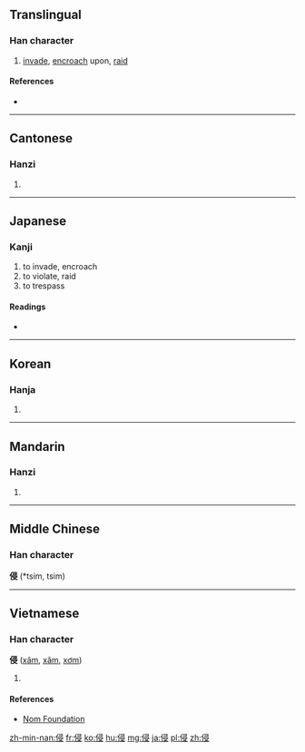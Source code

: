 ==Translingual==

===Han character===
{{Han char|rn=9|rad=人|as=07|sn=9|four=2724<sub>7</sub>|canj=人尸一水 (OSME)|ids=⿰[[亻]][[𠬶]]}}

# [[invade]], [[encroach]] upon, [[raid]]

====References====
* {{Han ref|kx=0103.190|dkj=00646|dj=0218.300|hdz=10166.120|uh=4FB5|ud=20405|bh=AB49|bd=43849}}

----

==Cantonese==

===Hanzi===
{{yue-hanzi|jyut=cam1|y=cham1}}

# {{defn|lang=yue|sort=人07}}

----

==Japanese==

===Kanji===
{{ja-kanji|grade=c|rs=人07}}

# to invade, encroach
# to violate, raid
# to trespass

====Readings====
* {{ja-readings|on=[[しん]] (shin)|kun=[[おかす]] (okasu)}}

----

==Korean==

===Hanja===
{{ko-hanja|hangeul=침|rv=chim|mr=ch'im}}

# {{defn|lang=ko|sort=人07}}

----

==Mandarin==

===Hanzi===
{{cmn-hanzi|pin=[[qīn]] ([[qin1]])|wg=ch'in<sup>1</sup>}}

# {{defn|lang=cmn|sort=人07}}

----

==Middle Chinese==
===Han character===
'''侵''' (*tsim, tsim)<!--note: asterisk indicates that this character appears more than four times in the 700 poems covered by "T’ang Poetic Vocabulary" by Hugh M. Stimson, Far Eastern Publications, Yale Univ. 1976-->

----

==Vietnamese==

===Han character===
'''侵''' ([[xâm]], [[xăm]], [[xơm]])

# {{defn|lang=vi}}

====References====
*[http://nomfoundation.org/common/nom_details.php?codepoint=4fb5 Nom Foundation]

[[zh-min-nan:侵]]
[[fr:侵]]
[[ko:侵]]
[[hu:侵]]
[[mg:侵]]
[[ja:侵]]
[[pl:侵]]
[[zh:侵]]